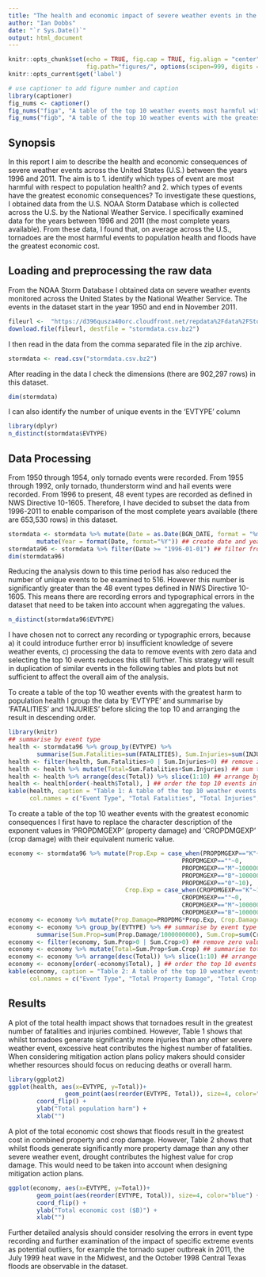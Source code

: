 ```yaml
---
title: "The health and economic impact of severe weather events in the United States between 1996 and 2011"
author: "Ian Dobbs"
date: "`r Sys.Date()`"
output: html_document
---
```


```r
knitr::opts_chunk$set(echo = TRUE, fig.cap = TRUE, fig.align = "center",
                      fig.path="figures/", options(scipen=999, digits = 2))
knitr::opts_current$get('label')
```
```r
# use captioner to add figure number and caption
library(captioner)
fig_nums <- captioner()
fig_nums("figa", "A table of the top 10 weather events most harmful with respect to population health. Measured by the total combined number of fatalities and injuries")
fig_nums("figb", "A table of the top 10 weather events with the greatest economic consequences. Measured by the total combined property and crop damage costs (in $B)")
```
## Synopsis

In this report I aim to describe the health and economic consequences of severe weather events across the United States (U.S.) between the years 1996 and 2011. The aim is to 1. identify which types of event are most harmful with respect to population health? and 2. which types of events have the greatest economic consequences? To investigate these questions, I obtained data from the U.S. NOAA Storm Database which is collected across the U.S. by the National Weather Service. I specifically examined data for the years between 1996 and 2011 (the most complete years available). From these data, I found that, on average across the U.S., tornadoes are the most harmful events to population health and floods have the greatest economic cost.

## Loading and preprocessing the raw data

From the NOAA Storm Database I obtained data on severe weather events monitored across the United States by the National Weather Service. The events in the dataset start in the year 1950 and end in November 2011.

```r
fileurl <-  "https://d396qusza40orc.cloudfront.net/repdata%2Fdata%2FStormData.csv.bz2"
download.file(fileurl, destfile = "stormdata.csv.bz2")
```
I then read in the data from the comma separated file in the zip archive.

```r
stormdata <- read.csv("stormdata.csv.bz2")
```
After reading in the data I check the dimensions (there are 902,297 rows) in this dataset.
```r
dim(stormdata)
```
I can also identify the number of unique events in the 'EVTYPE' column
```r
library(dplyr)
n_distinct(stormdata$EVTYPE)
```
## Data Processing
From 1950 through 1954, only tornado events were recorded. From 1955 through 1992, only tornado, thunderstorm wind and hail events were recorded. From 1996 to present, 48 event types are recorded as defined in NWS Directive 10-1605. Therefore, I have decided to subset the data from 1996-2011 to enable comparison of the most complete years available (there are 653,530 rows) in this dataset.
```r
stormdata <- stormdata %>% mutate(Date = as.Date(BGN_DATE, format = "%m/%d/%Y")) %>%
        mutate(Year = format(Date, format="%Y")) ## create date and year variable
stormdata96 <- stormdata %>% filter(Date >= "1996-01-01") ## filter from 1996 onwards
dim(stormdata96)
```
Reducing the analysis down to this time period has also reduced the number of unique events to be examined to 516. However this number is significantly greater than the 48 event types defined in NWS Directive 10-1605. This means there are recording errors and typographical errors in the dataset that need to be taken into account when aggregating the values.
```r
n_distinct(stormdata96$EVTYPE)
```
I have chosen not to correct any recording or typographic errors, because a) it could introduce further error b) insufficient knowledge of severe weather events, c) processing the data to remove events with zero data and selecting the top 10 events reduces this still further. This strategy will result in duplication of similar events in the following tables and plots but not sufficient to affect the overall aim of the analysis.

To create a table of the top 10 weather events with the greatest harm to population health I group the data by 'EVTYPE' and summarise by 'FATALITIES' and 'INJURIES' before slicing the top 10 and arranging the result in descending order.
```r
library(knitr)
## summarise by event type
health <- stormdata96 %>% group_by(EVTYPE) %>% 
        summarise(Sum.Fatalities=sum(FATALITIES), Sum.Injuries=sum(INJURIES)) 
health <- filter(health, Sum.Fatalities>0 | Sum.Injuries>0) ## remove zero value observations
health <- health %>% mutate(Total=Sum.Fatalities+Sum.Injuries) ## sum total harm to pop'n health
health <- health %>% arrange(desc(Total)) %>% slice(1:10) ## arrange by the top 10 weather events
health <- health[order(-health$Total), ] ## order the top 10 events in descending order
kable(health, caption = "Table 1: A table of the top 10 weather events most harmful with respect to population health. Measured by the number of fatalities and injuries",
      col.names = c("Event Type", "Total Fatalities", "Total Injuries", "Total Harm")) ##print table of results
```
To create a table of the top 10 weather events with the greatest economic consequences I first have to replace the character description of the exponent values in 'PROPDMGEXP' (property damage) and 'CROPDMGEXP' (crop damage) with their equivalent numeric value.
```r
economy <- stormdata96 %>% mutate(Prop.Exp = case_when(PROPDMGEXP=="K"~1000,
                                                 PROPDMGEXP==""~0,
                                                 PROPDMGEXP=="M"~1000000,
                                                 PROPDMGEXP=="B"~1000000000,
                                                 PROPDMGEXP=="0"~10),
                                 Crop.Exp = case_when(CROPDMGEXP=="K"~1000,
                                                 CROPDMGEXP==""~0,
                                                 CROPDMGEXP=="M"~1000000,
                                                 CROPDMGEXP=="B"~1000000000))
economy <- economy %>% mutate(Prop.Damage=PROPDMG*Prop.Exp, Crop.Damage=CROPDMG*Crop.Exp)
economy <- economy %>% group_by(EVTYPE) %>% ## summarise by event type
        summarise(Sum.Prop=sum(Prop.Damage/1000000000), Sum.Crop=sum(Crop.Damage/1000000000)) 
economy <- filter(economy, Sum.Prop>0 | Sum.Crop>0) ## remove zero value observations
economy <- economy %>% mutate(Total=Sum.Prop+Sum.Crop) ## summarise total in $Billion
economy <- economy %>% arrange(desc(Total)) %>% slice(1:10) ## arrange by the top 10 weather events
economy <- economy[order(-economy$Total), ] ## order the top 10 events in descending order
kable(economy, caption = "Table 2: A table of the top 10 weather events with the greatest economic consequences. Measured by property damage and crop damage (in billion dollars)",
      col.names = c("Event Type", "Total Property Damage", "Total Crop Damage", "Total Damage")) ## print table of results
```
## Results
A plot of the total health impact shows that tornadoes result in the greatest number of fatalities and injuries combined. However, Table 1 shows that whilst tornadoes generate significantly more injuries than any other severe weather event, excessive heat contributes the highest number of fatalities. When considering mitigation action plans policy makers should consider whether resources should focus on reducing deaths or overall harm. 
```r
library(ggplot2)
ggplot(health, aes(x=EVTYPE, y=Total))+
                geom_point(aes(reorder(EVTYPE, Total)), size=4, color="red") +
        coord_flip() +
        ylab("Total population harm") +
        xlab("")
```
A plot of the total economic cost shows that floods result in the greatest cost in combined property and crop damage. However, Table 2 shows that whilst floods generate significantly more property damage than any other severe weather event, drought contributes the highest value for crop damage. This would need to be taken into account when designing mitigation action plans.
```r
ggplot(economy, aes(x=EVTYPE, y=Total))+
        geom_point(aes(reorder(EVTYPE, Total)), size=4, color="blue") +
        coord_flip() +
        ylab("Total economic cost ($B)") +
        xlab("")
```
Further detailed analysis should consider resolving the errors in event type recording and further examination of the impact of specific extreme events as potential outliers, for example the tornado super outbreak in 2011, the July 1999 heat wave in the Midwest, and the October 1998 Central Texas floods are observable in the dataset.